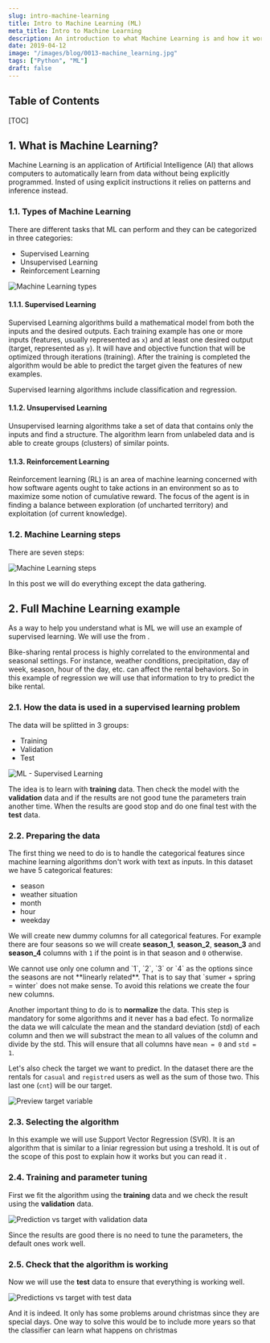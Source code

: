 ```yaml
---
slug: intro-machine-learning
title: Intro to Machine Learning (ML)
meta_title: Intro to Machine Learning
description: An introduction to what Machine Learning is and how it works using a real example.
date: 2019-04-12
image: "/images/blog/0013-machine_learning.jpg"
tags: ["Python", "ML"]
draft: false
---
```


## Table of Contents

[TOC]

## 1. What is Machine Learning?

Machine Learning is an application of Artificial Intelligence (AI) that allows computers to automatically learn from data without being explicitly programmed. Insted of using explicit instructions it relies on patterns and inference instead.

### 1.1. Types of Machine Learning

There are different tasks that ML can perform and they can be categorized in three categories:

* Supervised Learning 
* Unsupervised Learning 
* Reinforcement Learning

![Machine Learning types](../../images/posts/2019/0013-machine_learning_types.jpg)

#### 1.1.1. Supervised Learning
Supervised Learning algorithms build a mathematical model from both the inputs and the desired outputs. Each training example has one or more inputs (features, usually represented as `x`) and at least one desired output (target, represented as `y`). It will have and objective function that will be optimized through iterations (training). After the training is completed the algorithm would be able to predict the target given the features of new examples.

Supervised learning algorithms include classification and regression.

#### 1.1.2. Unsupervised Learning

Unsupervised learning algorithms take a set of data that contains only the inputs and find a structure. The algorithm learn from unlabeled data and is able to create groups (clusters) of similar points.

#### 1.1.3. Reinforcement Learning

Reinforcement learning (RL) is an area of machine learning concerned with how software agents ought to take actions in an environment so as to maximize some notion of cumulative reward. The focus of the agent is in finding a balance between exploration (of uncharted territory) and exploitation (of current knowledge).

### 1.2. Machine Learning steps

There are seven steps:

![Machine Learning steps](../../images/posts/2019/0013-machine_learning_steps_horizontal.jpg)

In this post we will do everything except the data gathering.

## 2. Full Machine Learning example

As a way to help you understand what is ML we will use an example of supervised learning.
We will use the <FancyLink linkText="Bike sharing data" url="https://www.kaggle.com/contactprad/bike-share-daily-data"/> from <FancyLink linkText="Kaggle" url="https://www.kaggle.com"/>.

Bike-sharing rental process is highly correlated to the environmental and seasonal settings. For instance, weather conditions, precipitation, day of week, season, hour of the day, etc. can affect the rental behaviors. So in this example of regression we will use that information to try to predict the bike rental.

### 2.1. How the data is used in a supervised learning problem

The data will be splitted in 3 groups:

* Training
* Validation
* Test

![ML - Supervised Learning](../../images/posts/2019/0013-supervised_learning.jpg)

The idea is to learn with **training** data. Then check the model with the **validation** data and if the results are not good tune the parameters train another time. When the results are good stop and do one final test with the **test** data.

### 2.2. Preparing the data

The first thing we need to do is to handle the categorical features since machine learning algorithms don't work with text as inputs. In this dataset we have 5 categorical features:

* season
* weather situation
* month
* hour
* weekday

We will create new dummy columns for all categorical features. For example there are four seasons so we will create **season_1**, **season_2**, **season_3** and **season_4** columns with `1` if the point is in that season and `0` otherwise.

<Notice type="warning">
  We cannot use only one column and `1`, `2`, `3` or `4` as the options since the seasons are not **linearly related**. That is to say that `sumer + spring = winter` does not make sense. To avoid this relations we create the four new columns.
</Notice>

Another important thing to do is to **normalize** the data. This step is mandatory for some algorithms and it never has a bad efect. To normalize the data we will calculate the mean and the standard deviation (std) of each column and then we will substract the mean to all values of the column and divide by the std. This will ensure that all columns have `mean = 0` and `std = 1`.

Let's also check the target we want to predict. In the dataset there are the rentals for `casual` and `registred` users as well as the sum of those two. This last one (`cnt`) will be our target.

![Preview target variable](../../images/posts/2019/0013-preview-target-variable.png)

### 2.3. Selecting the algorithm

In this example we will use Support Vector Regression (SVR). It is an algorithm that is similar to a liniar regression but using a treshold. It is out of the scope of this post to explain how it works but you can read it <FancyLink linkText="Support Vector Regression Or SVR" url="https://medium.com/coinmonks/support-vector-regression-or-svr-8eb3acf6d0ff"/>.

### 2.4. Training and parameter tuning

First we fit the algorithm using the **training** data and we check the result using the **validation** data.

![Prediction vs target with validation data](../../images/posts/2019/0013-predictions-vs-target-with-validation-data.jpg)

<Notice type="success">
  Since the results are good there is no need to tune the parameters, the default ones work well.
</Notice>

### 2.5. Check that the algorithm is working

Now we will use the **test** data to ensure that everything is working well.

![Predictions vs target with test data](../../images/posts/2019/0013-predictions-vs-target-with-test-data.jpg)

And it is indeed. It only has some problems around christmas since they are special days. One way to solve this would be to include more years so that the classifier can learn what happens on christmas 
